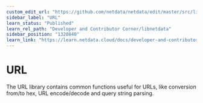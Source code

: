 ```yaml
---
custom_edit_url: "https://github.com/netdata/netdata/edit/master/src/libnetdata/url/README.md"
sidebar_label: "URL"
learn_status: "Published"
learn_rel_path: "Developer and Contributor Corner/libnetdata"
sidebar_position: "1320840"
learn_link: "https://learn.netdata.cloud/docs/developer-and-contributor-corner/libnetdata/url"
---
```



# URL

The URL library contains common functions useful for URLs, like conversion from/to hex, 
URL encode/decode and query string parsing. 

